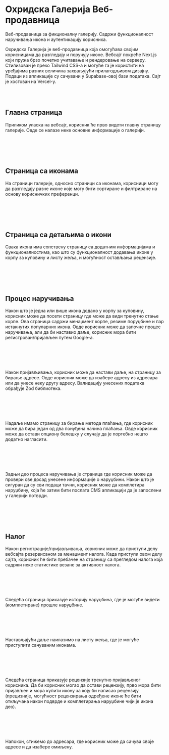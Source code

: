 


# Охридска Галерија Веб-продавница

Веб-продавница за фикционалну галерију. Садржи функционалност наручивања икона и аутентикацију корисника.

<HeroImage image={OchridGalleryStoreImg} title="Ochrid Gallery E-commerce" />

Охридска Галерија је веб-продавница која омогућава својим корисницама да разгледају и поручују иконе. Вебсајт покреће Next.js који пружа брзо почетно учитавање и рендеровање на серверу. Стилизован је преко Tailwind CSS-а и могуће га је користити на уређајима разних величина захваљујући прилагодљивом дизајну. Подаци из апликације су сачувани у Supabase-овој бази података. Сајт је хостован на Vercel-у.

<br />
<br />

## Главна страница

Приликом уласка на вебсајт, корисник ће прво видети главну страницу галерије. Овде се налазе неке основне информације о галерији.

<br />

<ArticleImage
   image={StoreImg0}
   imageMobile={StoreMobileImg0}
   alt="Landing page"
   isResponsive={true}
/>

<br />
<br />

## Страница са иконама

На страници галерије, односно страници са иконама, корисници могу да разгледају разне иконе које могу бити сортиране и филтриране на основу корисничких преференци.

<br />

<ArticleImage
   image={StoreImg1}
   imageMobile={StoreMobileImg1}
   alt="Icons page"
   isResponsive={true}
/>

<br />
<br />

## Страница са детаљима о икони

Свака икона има сопствену страницу са додатним информацијама и функционалностима, као што су функционалност додавања иконе у корпу за куповину и листу жеља, и могућност остављања рецензије.

<br />

<ArticleImage
   image={StoreImg2}
   imageMobile={StoreMobileImg2}
   alt="Icon details"
   isResponsive={true}
/>

<br />
<br />

## Процес наручивања

Након што је једна или више икона додано у корпу за куповину, корисник може да посети страницу где може да види тренутно стање корпе. Ова страница садржи менаџмент корпе, резиме поруџбине и пар истакнутих популарних икона. Овде корисник може да започне процес наручивања, али да би наставио даље, корисник мора бити регистрован/пријављен путем Google-а.

<br />

<ArticleImage
   image={StoreImg3}
   imageMobile={StoreMobileImg3}
   alt="Shopping cart"
   isResponsive={true}
/>

<br />
<br />

Након пријављивања, корисник може да настави даље, на страницу за бирање адресе. Овде корисник може да изабере адресу из адресара или да унесе неку другу адресу. Валидацију унесених података обрађује Zod библиотека.

<br />

<ArticleImage
   image={StoreImg4}
   imageMobile={StoreMobileImg4}
   alt="Billing information"
   isResponsive={true}
/>

<br />
<br />

Надаље имамо страницу за бирање метода плаћања, где корисник може да бира један од два понуђена начина плаћања. Овде корисник може да остави опциону белешку у случају да је портебно нешто додатно нагласити.

<br />

<ArticleImage
   image={StoreImg5}
   imageMobile={StoreMobileImg5}
   alt="Payment method"
   isResponsive={true}
/>

<br />
<br />

Задњи део процеса наручивања је страница где корисник може да провери све досад унесене информације о наруџбини. Након што је сигуран да су сви подаци тачни, корисник може да комплетира наруџбину, која ће затим бити послата CMS апликацији да је запослени у галерији потврди.

<br />

<ArticleImage
   image={StoreImg6}
   imageMobile={StoreMobileImg6}
   alt="Review order"
   isResponsive={true}
/>

<br />
<br />

## Налог

Након регистрације/пријављивања, корисник може да приступи делу вебсајта резервисаном за менаџмент налога. Када приступи овом делу сајта, корисник ће бити пребачен на страницу са прегледом налога која садржи неке статистике везане за активност налога.

<br />

<ArticleImage
   image={StoreImg7}
   imageMobile={StoreMobileImg7}
   alt="Account page"
   isResponsive={true}
/>

<br />
<br />

Следећа страница приказује историју наруџбина, где је могуће видети (комплетиране) прошле наруџбине.

<br />

<ArticleImage
   image={StoreImg8}
   imageMobile={StoreMobileImg8}
   alt="Order history"
   isResponsive={true}
/>

<br />
<br />

Настављајући даље наилазимо на листу жеља, где је могуће приступити сачуваним иконама.

<br />

<ArticleImage
   image={StoreImg9}
   imageMobile={StoreMobileImg9}
   alt="Wishlist"
   isResponsive={true}
/>

<br />
<br />

Следећа страница приказује рецензије тренутно пријављеног корисника. Да би корисник могао да остави рецензију, прво мора бити пријављен и мора купити икону за коју би написао рецензију (прецизније, могућност рецензирања одређене иконе ће бити откључана након подврде и комплетирања наруџбине чији је икона део).

<br />

<ArticleImage
   image={StoreImg10}
   imageMobile={StoreMobileImg10}
   alt="Reviews"
   isResponsive={true}
/>

<br />
<br />

Напокон, стижемо до адресара, где корисник може да сачува своје адресе и да изабере омиљену.

<br />

<ArticleImage
   image={StoreImg11}
   imageMobile={StoreMobileImg11}
   alt="Address book"
   isResponsive={true}
/>

<br />
